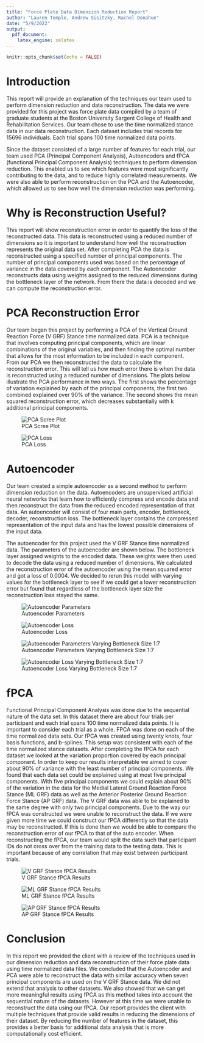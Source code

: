 ```yaml
---
title: "Force Plate Data Dimension Reduction Report"
author: "Lauren Temple, Andrew Sisitzky, Rachel Donahue"
date: "5/9/2022"
output: 
  pdf_document:
    latex_engine: xelatex
---
```


```r
knitr::opts_chunk$set(echo = FALSE)
```

\newpage

# Introduction

This report will provide an explanation of the techniques our team used to perform dimension reduction and data reconstruction. The data we were provided for this project was force plate data compiled by a team of graduate students at the Boston University Sargent College of Health and Rehabilitation Services. Our team chose to use the time normalized stance data in our data reconstruction. Each dataset includes trial records for 15696 individuals. Each trial spans 100 time normalized data points.

Since the dataset consisted of a large number of features for each trial, our team used PCA (Principal Component Analysis), Autoencoders and fPCA (functional Principal Component Analysis) techniques to perform dimension reduction. This enabled us to see which features were most significantly contributing to the data, and to reduce highly correlated measurements. We were also able to perform reconstruction on the PCA and the Autoencoder, which allowed us to see how well the dimension reduction was performing. 

# Why is Reconstruction Useful?

This report will show reconstruction error in order to quantify the loss of the reconstructed data. This data is reconstructed using a reduced number of dimensions so it is important to understand how well the reconstruction represents the original data set. After completing PCA the data is reconstructed using a specified number of principal components. The number of principal components used was based on the percentage of variance in the data covered by each component. The Autoencoder reconstructs data using weights assigned to the reduced dimensions during the bottleneck layer of the network. From there the data is decoded and we can compute the reconstruction error.

# PCA Reconstruction Error

Our team began this project by performing a PCA of the Vertical Ground Reaction Force (V GRF) Stance time normalized data. PCA is a technique that involves computing principal components, which are linear combinations of the original variables, and then finding the optimal number that allows for the most information to be included in each component. From our PCA we then reconstructed the data to calculate the reconstruction error. This will tell us how much error there is when the data is reconstructed using a reduced number of dimensions. The plots below illustrate the PCA performance in two ways. The first shows the percentage of variation explained by each of the principal components, the first two combined explained over 90% of the variance. The second shows the mean squared reconstruction error, which decreases substantially with k additional principal components.

![PCA Scree Plot](Images/pca_scree.png)

![PCA Loss](Images/pca_loss.png)

\newpage


# Autoencoder

Our team created a simple autoencoder as a second method to perform dimension reduction on the data. Autoencoders are unsupervised artificial neural networks that learn how to efficiently compress and encode data and then reconstruct the data from the reduced encoded representation of that data. An autoencoder will consist of four main parts, encoder, bottleneck, decoder, reconstruction loss. The bottleneck layer contains the compressed representation of the input data and has the lowest possible dimensions of the input data. 

The autoencoder for this project used the V GRF Stance time normalized data. The parameters of the autoencoder are shown below. The bottleneck layer assigned weights to the encoded data. These weights were then used to decode the data using a reduced number of dimensions. We calculated the reconstruction error of the autoencoder using the mean squared error and got a loss of 0.0004. We decided to rerun this model with varying values for the bottleneck layer to see if we could get a lower reconstruction error but found that regardless of the bottleneck layer size the reconstruction loss stayed the same.

![Autoencoder Parameters](Images/model_layers.jpg)

![Autoencoder Loss](Images/model_loss.jpg)

![Autoencoder Parameters Varying Bottleneck Size 1:7](Images/modelk_param.jpg)

![Autoencoder Loss Varying Bottleneck Size 1:7](Images/modelk_loss.jpg)

\newpage

# fPCA

Functional Principal Component Analysis was done due to the sequential nature of the data set. In this dataset there are about four trials per participant and each trial spans 100 time normalized data points. It is important to consider each trial as a whole. FPCA was done on each of the time normalized data sets. Our fPCA was created using twenty knots, four basis functions, and b-splines. This setup was consistent with each of the time normalized stance datasets. After completing the fPCA for each dataset we looked at the variation proportion covered by each principal component. In order to keep our results interpretable we aimed to cover about 90% of variance with the least number of principal components. We found that each data set could be explained using at most five principal components. With five principal components we could explain about 90% of the variation in the data for the Medial Lateral Ground Reaction Force Stance (ML GRF) data as well as the Anterior Posterior Ground Reaction Force Stance (AP GRF) data. The V GRF data was able to be explained to the same degree with only two principal components. Due to the way our fPCA was constructed we were unable to reconstruct the data. If we were given more time we could construct our fPCA differently so that the data may be reconstructed. If this is done then we would be able to compare the reconstruction error of our fPCA to that of the auto encoder. When reconstructing the fPCA, our team would split the data such that participant IDs do not cross over from the training data to the testing data. This is important because of any correlation that may exist between participant trials. 

![V GRF Stance fPCA Results](Images/pca_vgrf.png)

![ML GRF Stance fPCA Results](Images/pca_ml.png)

![AP GRF Stance fPCA Results](Images/pca_ap.png)


\newpage 

# Conclusion

In this report we provided the client with a review of the techniques used in our dimension reduction and data reconstruction of their force plate data using time normalized data files. We concluded that the Autoencoder and PCA were able to reconstruct the data with similar accuracy when seven principal components are used on the V GRF Stance data. We did not extend that analysis to other datasets. We also showed that we can get more meaningful results using fPCA as this method takes into account the sequential nature of the datasets. However at this time we were unable to reconstruct the data using our fPCA. Our report provides the client with multiple techniques that provide valid results in reducing the dimensions of their dataset. By reducing the number of features in the dataset, this provides a better basis for additional data analysis that is more computationally cost efficient.
